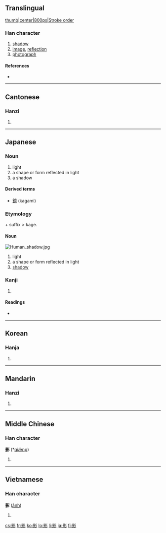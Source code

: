 ==Translingual==
[[image:影-bw.png|thumb|center|800px|Stroke order]]

===Han character===
{{Han char|rn=59|rad=彡|as=12|sn=15|four=6292<sub>2</sub>|canj=日火竹竹竹 (AFHHH)|ids=⿰[[景]][[彡]]}}

# [[shadow]]
# [[image]], [[reflection]]
# [[photograph]]

====References====
* {{Han ref|kx=0364.190|dkj=10019|dj=0684.050|hdz=20857.040|uh=5F71|ud=24433|bh=BC76|bd=48246}}

----

==Cantonese==

===Hanzi===
{{yue-hanzi|jyut=|y=ying2}}

# {{defn|Cantonese}}

----

==Japanese==

===Noun===
{{ja-noun|k|hira=かが|rom=kaga}}

# light
# a shape or form reflected in light
# a shadow

====Derived terms====
* [[鏡]] (kagami)

===Etymology===

{{term|影|kaga}} + suffix {{term|い|i}} > kage.

====Noun====
{{rfc-level|Noun at L4+ not in L3 Ety section|lang=ja}}
[[Image:Human_shadow.jpg|thumb|right]]
{{ja-noun|k|hira=かげ|rom=kage}}

# light
# a shape or form reflected in light
# [[shadow]]

===Kanji===
{{ja-kanji|grade=c|rs=彡12}}

# {{defn|Japanese}}

====Readings====
* {{ja-readings|on=[[えい]] (ei), [[よう]] (yō)|kun=[[かげ]] (kage)}}

----

==Korean==

===Hanja===
{{ko-hanja|hangeul=영|eumhun=|rv=yeong|mr=yŏng|y=yeng}}

# {{defn|Korean}}

----

==Mandarin==

===Hanzi===
{{cmn-hanzi|pin=[[yǐng]] ([[ying3]])|wg=ying<sup>3</sup>}}

# {{defn|Mandarin}}

----

==Middle Chinese==

===Han character===
'''影''' (*[[qiæ̌ng]])<!--note: asterisk indicates that this character appears in the Tang Dynasty corpus of literature more than four times-->

# {{defn|Middle Chinese}}

----

==Vietnamese==

===Han character===
'''影''' ([[ảnh]])

# {{defn|Vietnamese}}

[[cs:影]]
[[fr:影]]
[[ko:影]]
[[lo:影]]
[[li:影]]
[[ja:影]]
[[fi:影]]